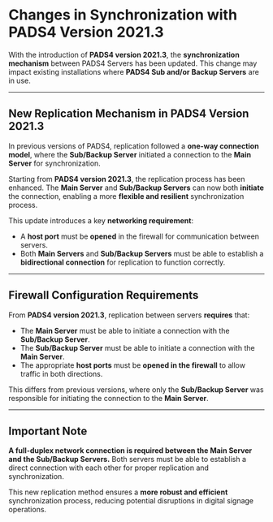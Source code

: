 # Changes in Synchronization with PADS4 Version 2021.3

With the introduction of **PADS4 version 2021.3**, the **synchronization mechanism** between PADS4 Servers has been updated. This change may impact existing installations where **PADS4 Sub and/or Backup Servers** are in use.  

---

## New Replication Mechanism in PADS4 Version 2021.3

In previous versions of PADS4, replication followed a **one-way connection model**, where the **Sub/Backup Server** initiated a connection to the **Main Server** for synchronization.  

Starting from **PADS4 version 2021.3**, the replication process has been enhanced. The **Main Server** and **Sub/Backup Servers** can now both **initiate** the connection, enabling a more **flexible and resilient** synchronization process.  

This update introduces a key **networking requirement**:  
- A **host port** must be **opened** in the firewall for communication between servers.  
- Both **Main Servers** and **Sub/Backup Servers** must be able to establish a **bidirectional connection** for replication to function correctly.  

---

## Firewall Configuration Requirements

From **PADS4 version 2021.3**, replication between servers **requires** that:  
- The **Main Server** must be able to initiate a connection with the **Sub/Backup Server**.  
- The **Sub/Backup Server** must be able to initiate a connection with the **Main Server**.  
- The appropriate **host ports** must be **opened in the firewall** to allow traffic in both directions.  

This differs from previous versions, where only the **Sub/Backup Server** was responsible for initiating the connection to the **Main Server**.  

---

## **Important Note**  
<Note>**A full-duplex network connection is required between the Main Server and the Sub/Backup Servers.** Both servers must be able to establish a direct connection with each other for proper replication and synchronization.</Note>

This new replication method ensures a **more robust and efficient** synchronization process, reducing potential disruptions in digital signage operations.  

